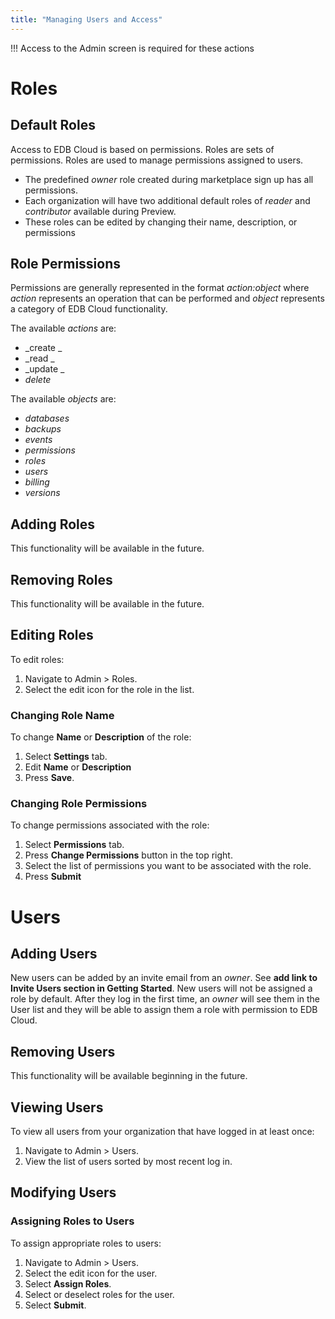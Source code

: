 ```yaml
---
title: "Managing Users and Access"
---
```


!!! Access to the Admin screen is required for these actions


# Roles
  
## Default Roles
Access to EDB Cloud is based on permissions. Roles are sets of permissions. Roles are used to manage permissions assigned to users.

* The predefined _owner_ role created during marketplace sign up has all permissions.
* Each organization will have two additional default roles of _reader_ and _contributor_ available during Preview.
* These roles can be edited by changing their name, description, or permissions

## Role Permissions

Permissions are generally represented in the format _action:object_ where _action_ represents an operation that can be performed and _object_ represents a category of EDB Cloud functionality. 

The available _actions_ are:
* _create _
* _read  _
* _update _
* _delete_

The available _objects_ are:
* _databases_
* _backups_
* _events_
* _permissions_
* _roles_
* _users_
* _billing_
* _versions_

## Adding Roles
This functionality will be available in the future.

## Removing Roles
This functionality will be available in the future.

## Editing Roles
To edit roles:
1. Navigate to Admin > Roles.
2. Select the edit icon for the role in the list.

### Changing Role Name
To change **Name** or **Description** of the role:
1. Select **Settings** tab.
2. Edit **Name** or **Description**
3. Press **Save**.

### Changing Role Permissions

To change permissions associated with the role:
1. Select **Permissions** tab.
2. Press **Change Permissions** button in the top right.
3. Select the list of permissions you want to be associated with the role.
4. Press **Submit**

# Users
  
## Adding Users
New users can be added by an invite email from an _owner_. See **add link to Invite Users section in Getting Started**.  New users will not be assigned a role by default.  After they log in the first time, an _owner_ will see them in the User list and they will be able to assign them a role with permission to EDB Cloud.

## Removing Users
This functionality will be available beginning in the future.
  
## Viewing Users

To view all users from your organization that have logged in at least once:

1. Navigate to Admin > Users.
2. View the list of users sorted by most recent log in.
 
## Modifying Users

### Assigning Roles to Users
To assign appropriate roles to users:
1. Navigate to Admin > Users.
2. Select the edit icon for the user.
3. Select **Assign Roles**.
4. Select or deselect roles for the user.
5. Select **Submit**.
